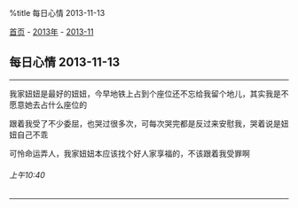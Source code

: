 %title 每日心情 2013-11-13

[[../../../index|首页]] - [[../index|2013年]] - [[index|2013-11]]
==每日心情 2013-11-13==
----
我家妞妞是最好的妞妞，今早地铁上占到个座位还不忘给我留个地儿，其实我是不愿意她去占什么座位的

跟着我受了不少委屈，也哭过很多次，可每次哭完都是反过来安慰我，哭着说是妞妞自己不乖

可怜命运弄人，我家妞妞本应该找个好人家享福的，不该跟着我受罪啊
======上午10:40======
----

